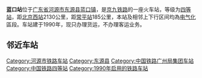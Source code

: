 {{Infobox China railway station
|车站名称 = 蓝口站
|车站名称拼音 = LanKou
|英文名称 = Lankou Railway Station
|image=Lankou Railway Station (20190806160133).jpg
|车站代码 = 25778
|车站位置 = [[广东省|广东省]][[河源市|河源市]][[东源县|东源县]][[蓝口镇|蓝口镇]]
|坐标 = {{coord|23|57|23|N|115|03|31|E|display=inline,title}}
|归属 = [[中国铁路广州局集团|中国铁路广州局集团]]
|线路 = [[京九铁路|京九铁路]]
|车站等级 = [[四等站_(中国大陆)|四等站]]
}}
'''蓝口站'''位于[[广东省|广东省]][[河源市|河源市]][[东源县|东源县]][[蓝口镇|蓝口镇]]，是[[京九铁路|京九铁路]]的一座火车站，等级为[[四等站_(中国)|四等站]]，距[[北京西站|北京西站]]2130公里，距[[常平站|常平站]]185公里，本站及相邻上下行区间均為[[电气化|电气化]]區段。车站建于1990年，现只办理货运，不办理客运业务。

== 邻近车站 ==
{{start rail box|[[File:China_Railways.svg|16px]] [[中華人民共和國鐵路運輸|中国铁路]]}}
{{s-inop|[[佗城站|佗城站]]|{{站|北京西}}方向}}
{{s-line|[[京九铁路|京九铁路]]<br />← 18km 蓝口站 21km →}}
{{s-inop|[[义合站|义合站]]<br><s>''[[黄田站|黄田站]]''</s>(已撤销)|{{站|常平}}方向}}
{{End box}}

{{京九铁路}}

[[Category:河源市铁路车站|Category:河源市铁路车站]]
[[Category:东源县|Category:东源县]]
[[Category:中国铁路广州局集团车站|Category:中国铁路广州局集团车站]]
[[Category:中国铁路四等站|Category:中国铁路四等站]]
[[Category:1990年启用的铁路车站|Category:1990年启用的铁路车站]]